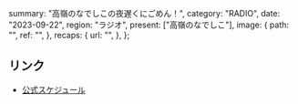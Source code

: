   summary: "高嶺のなでしこの夜遅くにごめん！",
  category: "RADIO",
  date: "2023-09-22",
  region: "ラジオ",
  present: ["高嶺のなでしこ"],
  image: {
    path: "",
    ref: "",
  },
  recaps: {
    url: "",
  },
};

## リンク

- [公式スケジュール](https://takanenonadeshiko.jp/?p=1009)
